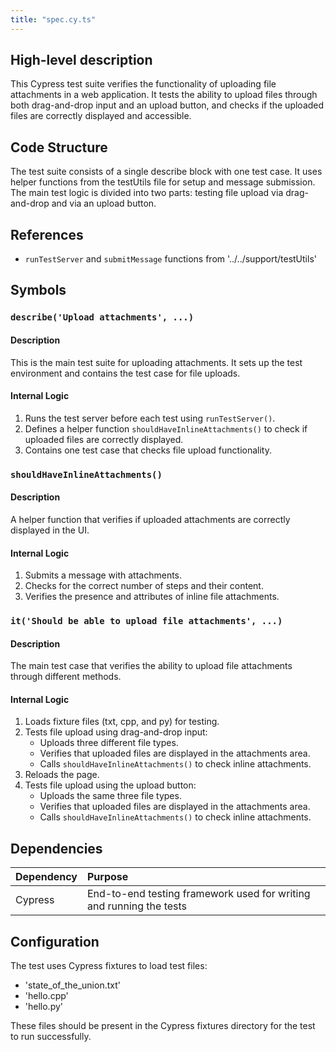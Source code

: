 ```yaml
---
title: "spec.cy.ts"
---
```


## High-level description
This Cypress test suite verifies the functionality of uploading file attachments in a web application. It tests the ability to upload files through both drag-and-drop input and an upload button, and checks if the uploaded files are correctly displayed and accessible.

## Code Structure
The test suite consists of a single describe block with one test case. It uses helper functions from the testUtils file for setup and message submission. The main test logic is divided into two parts: testing file upload via drag-and-drop and via an upload button.

## References
- `runTestServer` and `submitMessage` functions from '../../support/testUtils'

## Symbols

### `describe('Upload attachments', ...)`
#### Description
This is the main test suite for uploading attachments. It sets up the test environment and contains the test case for file uploads.

#### Internal Logic
1. Runs the test server before each test using `runTestServer()`.
2. Defines a helper function `shouldHaveInlineAttachments()` to check if uploaded files are correctly displayed.
3. Contains one test case that checks file upload functionality.

### `shouldHaveInlineAttachments()`
#### Description
A helper function that verifies if uploaded attachments are correctly displayed in the UI.

#### Internal Logic
1. Submits a message with attachments.
2. Checks for the correct number of steps and their content.
3. Verifies the presence and attributes of inline file attachments.

### `it('Should be able to upload file attachments', ...)`
#### Description
The main test case that verifies the ability to upload file attachments through different methods.

#### Internal Logic
1. Loads fixture files (txt, cpp, and py) for testing.
2. Tests file upload using drag-and-drop input:
   - Uploads three different file types.
   - Verifies that uploaded files are displayed in the attachments area.
   - Calls `shouldHaveInlineAttachments()` to check inline attachments.
3. Reloads the page.
4. Tests file upload using the upload button:
   - Uploads the same three file types.
   - Verifies that uploaded files are displayed in the attachments area.
   - Calls `shouldHaveInlineAttachments()` to check inline attachments.

## Dependencies
| Dependency | Purpose |
|:-----------|:--------|
| Cypress | End-to-end testing framework used for writing and running the tests |

## Configuration
The test uses Cypress fixtures to load test files:
- 'state_of_the_union.txt'
- 'hello.cpp'
- 'hello.py'

These files should be present in the Cypress fixtures directory for the test to run successfully.